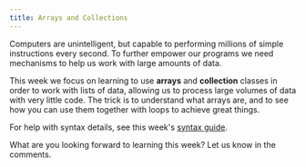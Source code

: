 ```yaml
---
title: Arrays and Collections
---
```


Computers are unintelligent, but capable to performing millions of simple instructions every second. To further empower our programs we need mechanisms to help us work with large amounts of data.

This week we focus on learning to use **arrays** and **collection** classes in order to work with lists of data, allowing us to process large volumes of data with very little code. The trick is to understand what arrays are, and to see how you can use them together with loops to achieve great things.

For help with syntax details, see this week's [syntax guide](/book/part-3-programs-as-concepts/4-collections/2-trailside/25-syntax-guide).

What are you looking forward to learning this week? Let us know in the comments.
